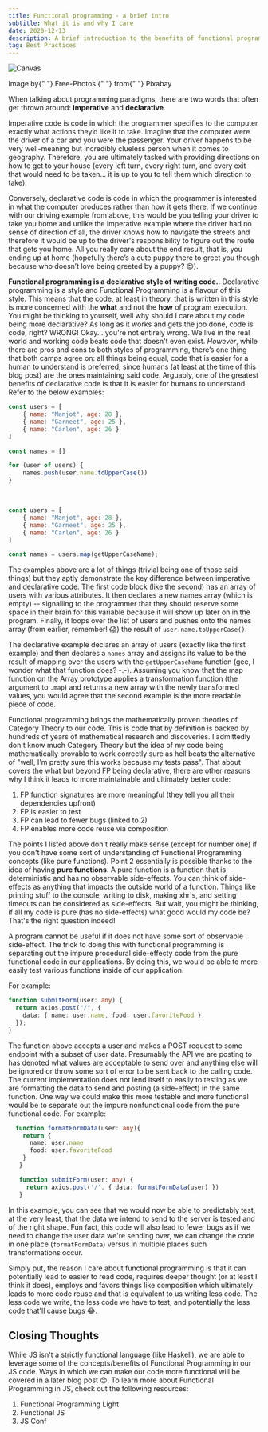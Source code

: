 ```yaml
---
title: Functional programming - a brief intro
subtitle: What it is and why I care
date: 2020-12-13
description: A brief introduction to the benefits of functional programming and why I think it leads to better code
tag: Best Practices
---
```


![Canvas](./canvas.jpg)

<SmallAsterisk>
  Image by{" "}
  <TextLink
    small
    href="https://pixabay.com/users/gr8effect-66428/?utm_source=link-attribution&amp;utm_medium=referral&amp;utm_campaign=image&amp;utm_content=1009232"
  >
    Free-Photos
  </TextLink>{" "}
  from{" "}
  <TextLink
    small
    href="https://pixabay.com/?utm_source=link-attribution&utm_medium=referral&utm_campaign=image&utm_content=1009232"
  >
    Pixabay
  </TextLink>
</SmallAsterisk>

When talking about programming paradigms, there are two words that often get thrown around: **imperative** and **declarative**.

Imperative code is code in which the programmer specifies to the computer exactly what actions they’d like it to take.
Imagine that the computer were the driver of a car and you were the passenger. Your driver happens to be very well-meaning
but incredibly clueless person when it comes to geography. Therefore, you are ultimately tasked with providing directions on how to
get to your house (every left turn, every right turn, and every exit that would need to be taken... it is up to you to tell them which direction to take).

Conversely, declarative code is code in which the programmer is interested in what the computer produces rather than how it gets there.
If we continue with our driving example from above, this would be you telling your driver to take you home and
unlike the imperative example where the driver had no sense of direction of all, the driver knows how to navigate the streets
and therefore it would be up to the driver's responsibility to figure out the route that gets you home.
All you really care about the end result, that is, you ending up at home (hopefully there’s a cute puppy there to
greet you though because who doesn’t love being greeted by a puppy? 😍).

**Functional programming is a declarative style of writing code.**. Declarative programming is a style and Functional Programming
is a flavour of this style. This means that the code, at least in theory, that
is written in this style is more concerned with the **what** and not the **how** of program execution.
You might be thinking to yourself, well why should I care about my code being more declarative?
As long as it works and gets the job done, code is code, right? WRONG! Okay... you're not entirely wrong.
We live in the real world and working code beats code that doesn't even exist. _However_, while there are pros and cons to both styles of
programming, there’s one thing that both camps agree on: all things being equal, code
that is easier for a human to understand is preferred, since humans (at least at the time of this blog post)
are the ones maintaining said code. Arguably, one of the greatest benefits of declarative code is that it is
easier for humans to understand. Refer to the below examples:

```ts:title=imperative-get-user-names.js
const users = [
    { name: "Manjot", age: 28 },
    { name: "Garneet", age: 25 },
    { name: "Carlen", age: 26 }
]

const names = []

for (user of users) {
    names.push(user.name.toUpperCase())
}
```

<br />

```ts:title=declarative-get-user-names.js
const users = [
    { name: "Manjot", age: 28 },
    { name: "Garneet", age: 25 },
    { name: "Carlen", age: 26 }
]

const names = users.map(getUpperCaseName);
```

The examples above are a lot of things (trivial being one of those said things) but they aptly
demonstrate the key difference between imperative and declarative code. The first code block (like the second) has an array of users
with various attributes. It then declares a new names array (which is empty) -- signalling to the programmer that they should
reserve some space in their brain for this variable because it will show up later on in the program.
Finally, it loops over the list of users and pushes onto the names array (from earlier, remember! 😱) the result of `user.name.toUpperCase()`.

The declarative example declares an array of users (exactly like the first example) and
then declares a `names` array and assigns its value to be the result of mapping over the users with
the `getUpperCaseName` function (gee, I wonder what that function does? -.-). Assuming you know that the map function
on the Array prototype applies a transformation function (the argument to `.map`) and returns a new array with the newly
transformed values, you would agree that the second example is the more readable piece of code.

Functional programming brings the mathematically proven theories of <TextLink href="https://en.wikipedia.org/wiki/Category_theory">
Category Theory </TextLink> to our code. This is code
that by definition is backed by hundreds of years of mathematical research and discoveries. I admittedly don't know much
Category Theory but the idea of my code being mathematically provable to work correctly sure as hell beats the alternative of
"well, I'm pretty sure this works because my tests pass". That about covers the what but beyond FP being declarative, there are
other reasons why I think it leads to more maintainable and ultimately better code:

1. FP function signatures are more meaningful (they tell you all their dependencies upfront)
2. FP is easier to test
3. FP can lead to fewer bugs (linked to 2)
4. FP enables more code reuse via composition

The points I listed above don't really make sense (except for number one) if you don't have some sort of
understanding of Functional Programming concepts (like pure functions). Point 2 essentially is possible
thanks to the idea of having **pure functions**. A pure function is a function that is deterministic
and has no observable side-effects. You can think of side-effects as anything that impacts the outside world
of a function. Things like printing stuff to the console, writing to disk, making xhr's, and setting timeouts can be considered
as side-effects. But wait, you might be thinking, if all my code is pure (has no side-effects) what good would my code be?
That's the right question indeed!

A program cannot be useful if it does not have some sort of observable side-effect. The trick to doing this with
functional programming is separating out the impure procedural side-effecty code from the pure functional code in our
applications. By doing this, we would be able to more easily test various functions inside of our application.

For example:

```ts
function submitForm(user: any) {
  return axios.post("/", {
    data: { name: user.name, food: user.favoriteFood },
  });
}
```

The function above accepts a user and makes a POST request to some endpoint with
a subset of user data. Presumably the API we are posting to has denoted what values are acceptable to send over
and anything else will be ignored or throw some sort of error to be sent back to the calling code. The current
implementation does not lend itself to easily to testing as we are formatting the data to send and posting
(a side-effect) in the same function. One way we could make this more testable and more functional would be to separate
out the impure nonfunctional code from the pure functional code. For example:

```ts
  function formatFormData(user: any){
    return {
      name: user.name
      food: user.favoriteFood
    }
   }

   function submitForm(user: any) {
     return axios.post('/', { data: formatFormData(user) })
   }
```

In this example, you can see that we would now be able to predictably test, at the very least, that the
data we intend to send to the server is tested and of the right shape. Fun fact, this code will also lead to
fewer bugs as if we need to change the user data we're sending over, we can change the code in one place (`formatFormData`)
versus in multiple places such transformations occur.

Simply put, the reason I care about functional programming is that it can potentially lead to easier to read code,
requires deeper thought (or at least I think it does), employs and favors things like composition
which ultimately leads to more code reuse and that is equivalent to us writing less code. The less code we write,
the less code we have to test, and potentially the less code that'll cause bugs 😂.

## Closing Thoughts

While JS isn't a strictly functional language (like Haskell), we are able to leverage
some of the concepts/benefits of Functional Programming in our JS code. Ways in which
we can make our code more functional will be covered in a later blog post 😊. To learn more
about Functional Programming in JS, check out the following resources:

1. <TextLink href="https://www.amazon.ca/Functional-Light-JavaScript-Balanced-Pragmatic-FP/dp/1981672346/ref=sr_1_5?dchild=1&keywords=functional+light+javascript&qid=1610414581&sr=8-5">
     Functional Programming Light
   </TextLink>
2. <TextLink href="https://frontendmasters.com/courses/functional-js-fundamentals/">
     Functional JS
   </TextLink>
3. <TextLink href="https://www.youtube.com/watch?v=e-5obm1G_FY">
     JS Conf
   </TextLink>

